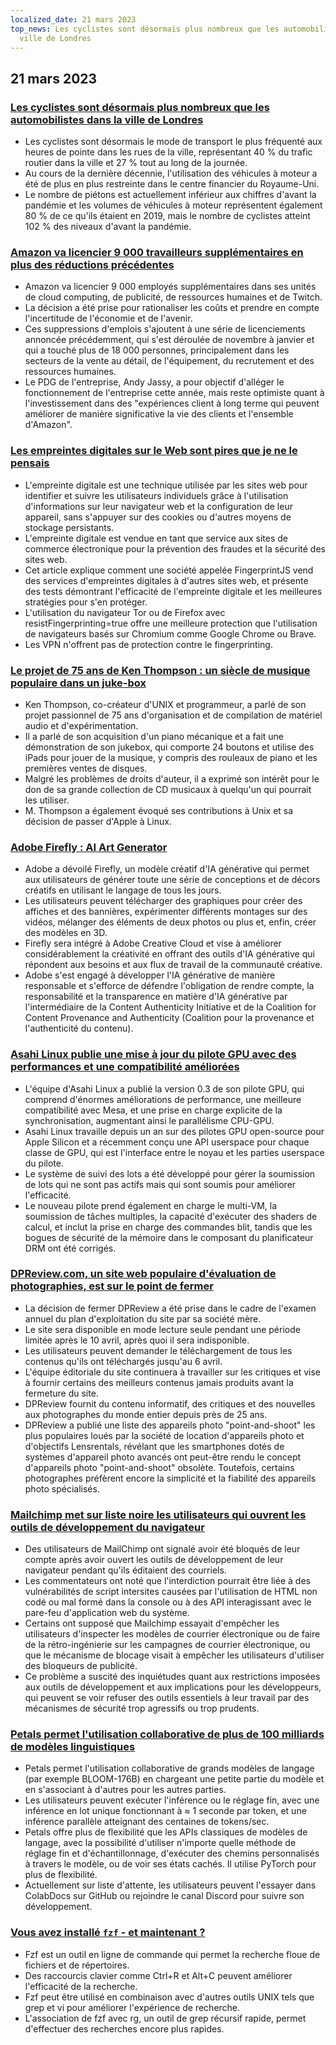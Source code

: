 ```yaml
---
localized_date: 21 mars 2023
top_news: Les cyclistes sont désormais plus nombreux que les automobilistes dans la
  ville de Londres
---
```




<CallToAction />

<Steps>

## 21 mars 2023

### [Les cyclistes sont désormais plus nombreux que les automobilistes dans la ville de Londres](https://www.forbes.com/sites/carltonreid/2023/03/01/cyclists-now-outnumber-motorists-in-city-of-london/?ref=hackernewsgpt.com)

- Les cyclistes sont désormais le mode de transport le plus fréquenté aux heures de pointe dans les rues de la ville, représentant 40 % du trafic routier dans la ville et 27 % tout au long de la journée.
- Au cours de la dernière décennie, l'utilisation des véhicules à moteur a été de plus en plus restreinte dans le centre financier du Royaume-Uni.
- Le nombre de piétons est actuellement inférieur aux chiffres d'avant la pandémie et les volumes de véhicules à moteur représentent également 80 % de ce qu'ils étaient en 2019, mais le nombre de cyclistes atteint 102 % des niveaux d'avant la pandémie.

### [Amazon va licencier 9 000 travailleurs supplémentaires en plus des réductions précédentes](https://www.cnbc.com/2023/03/20/amazon-layoffs-company-to-cut-off-9000-more-workers.html?ref=hackernewsgpt.com)

- Amazon va licencier 9 000 employés supplémentaires dans ses unités de cloud computing, de publicité, de ressources humaines et de Twitch.
- La décision a été prise pour rationaliser les coûts et prendre en compte l'incertitude de l'économie et de l'avenir.
- Ces suppressions d'emplois s'ajoutent à une série de licenciements annoncée précédemment, qui s'est déroulée de novembre à janvier et qui a touché plus de 18 000 personnes, principalement dans les secteurs de la vente au détail, de l'équipement, du recrutement et des ressources humaines.
- Le PDG de l'entreprise, Andy Jassy, a pour objectif d'alléger le fonctionnement de l'entreprise cette année, mais reste optimiste quant à l'investissement dans des "expériences client à long terme qui peuvent améliorer de manière significative la vie des clients et l'ensemble d'Amazon".

### [Les empreintes digitales sur le Web sont pires que je ne le pensais](https://www.bitestring.com/posts/2023-03-19-web-fingerprinting-is-worse-than-I-thought.html?ref=hackernewsgpt.com)

- L'empreinte digitale est une technique utilisée par les sites web pour identifier et suivre les utilisateurs individuels grâce à l'utilisation d'informations sur leur navigateur web et la configuration de leur appareil, sans s'appuyer sur des cookies ou d'autres moyens de stockage persistants.
- L'empreinte digitale est vendue en tant que service aux sites de commerce électronique pour la prévention des fraudes et la sécurité des sites web.
- Cet article explique comment une société appelée FingerprintJS vend des services d'empreintes digitales à d'autres sites web, et présente des tests démontrant l'efficacité de l'empreinte digitale et les meilleures stratégies pour s'en protéger.
- L'utilisation du navigateur Tor ou de Firefox avec resistFingerprinting=true offre une meilleure protection que l'utilisation de navigateurs basés sur Chromium comme Google Chrome ou Brave.
- Les VPN n'offrent pas de protection contre le fingerprinting.

### [Le projet de 75 ans de Ken Thompson : un siècle de musique populaire dans un juke-box](https://www.youtube.com/watch?v=kaandEt_pKw&ref=hackernewsgpt.com)

- Ken Thompson, co-créateur d'UNIX et programmeur, a parlé de son projet passionnel de 75 ans d'organisation et de compilation de matériel audio et d'expérimentation.
- Il a parlé de son acquisition d'un piano mécanique et a fait une démonstration de son jukebox, qui comporte 24 boutons et utilise des iPads pour jouer de la musique, y compris des rouleaux de piano et les premières ventes de disques.
- Malgré les problèmes de droits d'auteur, il a exprimé son intérêt pour le don de sa grande collection de CD musicaux à quelqu'un qui pourrait les utiliser.
- M. Thompson a également évoqué ses contributions à Unix et sa décision de passer d'Apple à Linux.

### [Adobe Firefly : AI Art Generator](https://www.adobe.com/sensei/generative-ai/firefly.html?ref=hackernewsgpt.com)

- Adobe a dévoilé Firefly, un modèle créatif d'IA générative qui permet aux utilisateurs de générer toute une série de conceptions et de décors créatifs en utilisant le langage de tous les jours.
- Les utilisateurs peuvent télécharger des graphiques pour créer des affiches et des bannières, expérimenter différents montages sur des vidéos, mélanger des éléments de deux photos ou plus et, enfin, créer des modèles en 3D.
- Firefly sera intégré à Adobe Creative Cloud et vise à améliorer considérablement la créativité en offrant des outils d'IA générative qui répondent aux besoins et aux flux de travail de la communauté créative.
- Adobe s'est engagé à développer l'IA générative de manière responsable et s'efforce de défendre l'obligation de rendre compte, la responsabilité et la transparence en matière d'IA générative par l'intermédiaire de la Content Authenticity Initiative et de la Coalition for Content Provenance and Authenticity (Coalition pour la provenance et l'authenticité du contenu).

### [Asahi Linux publie une mise à jour du pilote GPU avec des performances et une compatibilité améliorées](https://asahilinux.org/2023/03/road-to-vulkan/?ref=hackernewsgpt.com)

- L'équipe d'Asahi Linux a publié la version 0.3 de son pilote GPU, qui comprend d'énormes améliorations de performance, une meilleure compatibilité avec Mesa, et une prise en charge explicite de la synchronisation, augmentant ainsi le parallélisme CPU-GPU.
- Asahi Linux travaille depuis un an sur des pilotes GPU open-source pour Apple Silicon et a récemment conçu une API userspace pour chaque classe de GPU, qui est l'interface entre le noyau et les parties userspace du pilote.
- Le système de suivi des lots a été développé pour gérer la soumission de lots qui ne sont pas actifs mais qui sont soumis pour améliorer l'efficacité.
- Le nouveau pilote prend également en charge le multi-VM, la soumission de tâches multiples, la capacité d'exécuter des shaders de calcul, et inclut la prise en charge des commandes blit, tandis que les bogues de sécurité de la mémoire dans le composant du planificateur DRM ont été corrigés.

### [DPReview.com, un site web populaire d'évaluation de photographies, est sur le point de fermer](https://www.dpreview.com/news/5901145460/dpreview-com-to-close?ref=hackernewsgpt.com)

- La décision de fermer DPReview a été prise dans le cadre de l'examen annuel du plan d'exploitation du site par sa société mère.
- Le site sera disponible en mode lecture seule pendant une période limitée après le 10 avril, après quoi il sera indisponible.
- Les utilisateurs peuvent demander le téléchargement de tous les contenus qu'ils ont téléchargés jusqu'au 6 avril.
- L'équipe éditoriale du site continuera à travailler sur les critiques et vise à fournir certains des meilleurs contenus jamais produits avant la fermeture du site.
- DPReview fournit du contenu informatif, des critiques et des nouvelles aux photographes du monde entier depuis près de 25 ans.
- DPReview a publié une liste des appareils photo "point-and-shoot" les plus populaires loués par la société de location d'appareils photo et d'objectifs Lensrentals, révélant que les smartphones dotés de systèmes d'appareil photo avancés ont peut-être rendu le concept d'appareils photo "point-and-shoot" obsolète. Toutefois, certains photographes préfèrent encore la simplicité et la fiabilité des appareils photo spécialisés.

### [Mailchimp met sur liste noire les utilisateurs qui ouvrent les outils de développement du navigateur](http://news.ycombinator.com/item?id=35235732&ref=hackernewsgpt.com)

- Des utilisateurs de MailChimp ont signalé avoir été bloqués de leur compte après avoir ouvert les outils de développement de leur navigateur pendant qu'ils éditaient des courriels.
- Les commentateurs ont noté que l'interdiction pourrait être liée à des vulnérabilités de script intersites causées par l'utilisation de HTML non codé ou mal formé dans la console ou à des API interagissant avec le pare-feu d'application web du système.
- Certains ont supposé que Mailchimp essayait d'empêcher les utilisateurs d'inspecter les modèles de courrier électronique ou de faire de la rétro-ingénierie sur les campagnes de courrier électronique, ou que le mécanisme de blocage visait à empêcher les utilisateurs d'utiliser des bloqueurs de publicité.
- Ce problème a suscité des inquiétudes quant aux restrictions imposées aux outils de développement et aux implications pour les développeurs, qui peuvent se voir refuser des outils essentiels à leur travail par des mécanismes de sécurité trop agressifs ou trop prudents.

### [Petals permet l'utilisation collaborative de plus de 100 milliards de modèles linguistiques](https://petals.ml/?ref=hackernewsgpt.com)

- Petals permet l'utilisation collaborative de grands modèles de langage (par exemple BLOOM-176B) en chargeant une petite partie du modèle et en s'associant à d'autres pour les autres parties.
- Les utilisateurs peuvent exécuter l'inférence ou le réglage fin, avec une inférence en lot unique fonctionnant à ≈ 1 seconde par token, et une inférence parallèle atteignant des centaines de tokens/sec.
- Petals offre plus de flexibilité que les APIs classiques de modèles de langage, avec la possibilité d'utiliser n'importe quelle méthode de réglage fin et d'échantillonnage, d'exécuter des chemins personnalisés à travers le modèle, ou de voir ses états cachés. Il utilise PyTorch pour plus de flexibilité.
- Actuellement sur liste d'attente, les utilisateurs peuvent l'essayer dans ColabDocs sur GitHub ou rejoindre le canal Discord pour suivre son développement.

### [Vous avez installé `fzf` - et maintenant ?](https://andrew-quinn.me/fzf/?ref=hackernewsgpt.com)

- Fzf est un outil en ligne de commande qui permet la recherche floue de fichiers et de répertoires.
- Des raccourcis clavier comme Ctrl+R et Alt+C peuvent améliorer l'efficacité de la recherche.
- Fzf peut être utilisé en combinaison avec d'autres outils UNIX tels que grep et vi pour améliorer l'expérience de recherche.
- L'association de fzf avec rg, un outil de grep récursif rapide, permet d'effectuer des recherches encore plus rapides.

</Steps>

